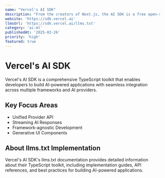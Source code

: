 ```yaml
---
name: "Vercel's AI SDK"
description: "From the creators of Next.js, the AI SDK is a free open-source library that gives you the tools you need to build AI-powered products."
website: 'https://sdk.vercel.ai'
llmsUrl: 'https://sdk.vercel.ai/llms.txt'
category: 'ai-ml'
publishedAt: '2025-02-26'
priority: 'high'
featured: true
---
```


# Vercel's AI SDK

Vercel's AI SDK is a comprehensive TypeScript toolkit that enables developers to build AI-powered applications with seamless integration across multiple frameworks and AI providers.

## Key Focus Areas

- Unified Provider API
- Streaming AI Responses
- Framework-agnostic Development
- Generative UI Components

## About llms.txt Implementation

Vercel's AI SDK's llms.txt documentation provides detailed information about their TypeScript toolkit, including implementation guides, API references, and best practices for building AI-powered applications.
